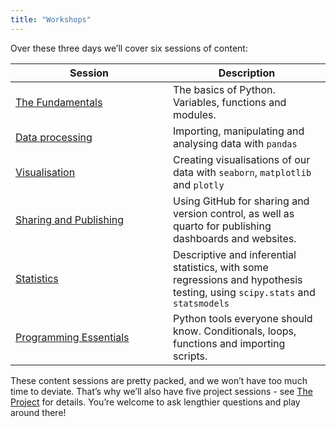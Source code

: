 ```yaml
---
title: "Workshops"
---
```


Over these three days we'll cover six sessions of content:

| Session | Description |
| --- | --- |
| [The Fundamentals](./1%20-%20Fundamentals.qmd) | The basics of Python. Variables, functions and modules.
| [Data processing](./2%20-%20Data%20processing.qmd) | Importing, manipulating and analysing data with `pandas` |
| [Visualisation](./3%20-%20Visualisation.qmd) | Creating visualisations of our data with `seaborn`, `matplotlib` and `plotly`
| [Sharing and Publishing](./4%20-%20Sharing%20and%20Publishing.qmd) | Using GitHub for sharing and version control, as well as quarto for publishing dashboards and websites. |
| [Statistics](./5%20-%20Statistics.qmd) | Descriptive and inferential statistics, with some regressions and hypothesis testing, using `scipy.stats` and `statsmodels` |
| [Programming Essentials](./6%20-%20Programming.qmd) | Python tools everyone should know. Conditionals, loops, functions and importing scripts. |

These content sessions are pretty packed, and we won't have too much time to deviate. That's why we'll also have five project sessions - see [The Project](../project.md) for details. You're welcome to ask lengthier questions and play around there!